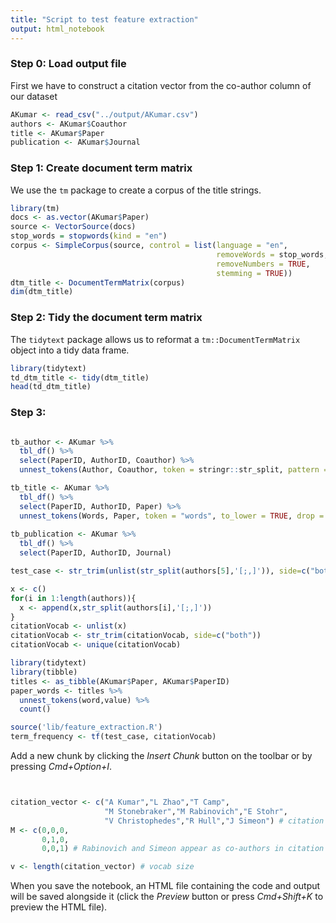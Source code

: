 ```yaml
---
title: "Script to test feature extraction"
output: html_notebook
---
```


### Step 0: Load output file
First we have to construct a citation vector from the co-author column of our dataset
```r
AKumar <- read_csv("../output/AKumar.csv")
authors <- AKumar$Coauthor
title <- AKumar$Paper
publication <- AKumar$Journal
```


### Step 1: Create document term matrix
We use the `tm` package to create a corpus of the title strings.
```r
library(tm)
docs <- as.vector(AKumar$Paper)
source <- VectorSource(docs)
stop_words = stopwords(kind = "en")
corpus <- SimpleCorpus(source, control = list(language = "en",
                                              removeWords = stop_words,
                                              removeNumbers = TRUE,
                                              stemming = TRUE))
dtm_title <- DocumentTermMatrix(corpus)
dim(dtm_title)
```

### Step 2: Tidy the document term matrix
The `tidytext` package allows us to reformat a `tm::DocumentTermMatrix` object into a tidy data frame.
```r
library(tidytext)
td_dtm_title <- tidy(dtm_title)
head(td_dtm_title)
```

### Step 3: 
```r

```


```r

tb_author <- AKumar %>%
  tbl_df() %>%
  select(PaperID, AuthorID, Coauthor) %>%
  unnest_tokens(Author, Coauthor, token = stringr::str_split, pattern = '[;,]')

tb_title <- AKumar %>%
  tbl_df() %>%
  select(PaperID, AuthorID, Paper) %>%
  unnest_tokens(Words, Paper, token = "words", to_lower = TRUE, drop = TRUE)
  
tb_publication <- AKumar %>%
  tbl_df() %>%
  select(PaperID, AuthorID, Journal)

```


```r
test_case <- str_trim(unlist(str_split(authors[5],'[;,]')), side=c("both"))

x <- c()
for(i in 1:length(authors)){
  x <- append(x,str_split(authors[i],'[;,]'))
}
citationVocab <- unlist(x)
citationVocab <- str_trim(citationVocab, side=c("both"))
citationVocab <- unique(citationVocab)
```


```r
library(tidytext)
library(tibble)
titles <- as_tibble(AKumar$Paper, AKumar$PaperID)
paper_words <- titles %>%
  unnest_tokens(word,value) %>%
  count()

```


```r
source('lib/feature_extraction.R')
term_frequency <- tf(test_case, citationVocab)

```

Add a new chunk by clicking the *Insert Chunk* button on the toolbar or by pressing *Cmd+Option+I*.
```r

```

```r

```


```r


citation_vector <- c("A Kumar","L Zhao","T Camp",
                     "M Stonebraker","M Rabinovich","E Stohr",
                     "V Christophedes","R Hull","J Simeon") # citation vector
M <- c(0,0,0,
       0,1,0,
       0,0,1) # Rabinovich and Simeon appear as co-authors in citation M

v <- length(citation_vector) # vocab size
```

When you save the notebook, an HTML file containing the code and output will be saved alongside it (click the *Preview* button or press *Cmd+Shift+K* to preview the HTML file).
